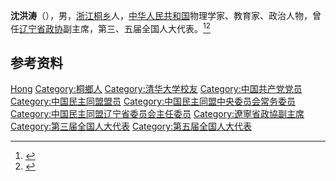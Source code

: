 '''沈洪涛'''（{{bd|1915年||1982年|}}），男，[[浙江|浙江]][[桐乡|桐乡]]人，[[中华人民共和国|中华人民共和国]]物理学家、教育家、政治人物，曾任[[辽宁省政协|辽宁省政协]]副主席，第三、五届全国人大代表。<ref>{{Cite web|title=沈洪涛|url=http://alumni.neu.edu.cn/2019/1016/c5867a146413/page.htm|accessdate=2020-10-02|work=东北大学校友总会}}</ref><ref>{{Cite book|title=中华人民共和国职官志|author=何虎生, 李耀东, 向常福主编|publisher=中国社会出版社|year=2003|isbn=9787800883934|location=北京|pages=}}</ref>

== 参考资料 ==
{{reflist}}

{{中国人物小作品}}
{{中国民主同盟第四届中央委员会}}

{{Authority control}}
{{DEFAULTSORT:Shen沈}}
[[Category:沈姓|Hong]]
[[Category:桐鄉人|Category:桐鄉人]]
[[Category:清华大学校友|Category:清华大学校友]]
[[Category:中国共产党党员|Category:中国共产党党员]]
[[Category:中国民主同盟盟员|Category:中国民主同盟盟员]]
[[Category:中国民主同盟中央委员会常务委员|Category:中国民主同盟中央委员会常务委员]]
[[Category:中国民主同盟辽宁省委员会主任委员|Category:中国民主同盟辽宁省委员会主任委员]]
[[Category:遼寧省政協副主席|Category:遼寧省政協副主席]]
[[Category:第三届全国人大代表|Category:第三届全国人大代表]]
[[Category:第五届全国人大代表|Category:第五届全国人大代表]]